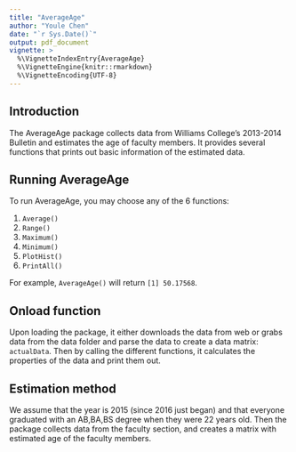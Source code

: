 ```yaml
---
title: "AverageAge"
author: "Youle Chen"
date: "`r Sys.Date()`"
output: pdf_document
vignette: >
  %\VignetteIndexEntry{AverageAge}
  %\VignetteEngine{knitr::rmarkdown}
  %\VignetteEncoding{UTF-8}
---
```

## Introduction

The AverageAge package collects data from Williams College's 2013-2014 Bulletin and estimates the age of faculty members. It provides several functions that prints out basic information of the estimated data.

## Running AverageAge
To run AverageAge, you may choose any of the 6 functions:

1. `Average()`
1. `Range()`
1. `Maximum()`
1. `Minimum()`
1. `PlotHist()`
1. `PrintAll()`

For example, `AverageAge()` will return `[1] 50.17568`.

## Onload function
Upon loading the package, it either downloads the data from web or grabs data from the data folder and parse the data to create a data matrix: `actualData`. Then by calling the different functions, it calculates the properties of the data and print them out.

## Estimation method
We assume that the year is 2015 (since 2016 just began) and that everyone graduated with an AB,BA,BS degree when they were 22 years old. Then the package collects data from the faculty section, and creates a matrix with estimated age of the faculty members.
